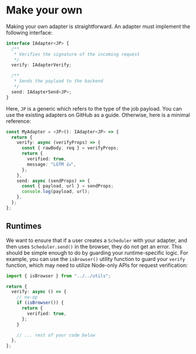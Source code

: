 # Make your own

Making your own adapter is straightforward. An adapter must implement the following interface:

```ts
interface IAdapter<JP> {
  /**
   * Verifies the signature of the incoming request
   */
  verify: IAdapterVerify;

  /**
   * Sends the payload to the backend
   */
  send: IAdapterSend<JP>;
}
```

Here, `JP` is a generic which refers to the type of the job payload. You can use the existing adapters on GitHub as a guide. Otherwise, here is a minimal reference:

```ts
const MyAdapter = <JP>(): IAdapter<JP> => {
  return {
    verify: async (verifyProps) => {
      const { rawBody, req } = verifyProps;
      return {
        verified: true,
        message: "LGTM 👍",
      };
    },
    send: async (sendProps) => {
      const { payload, url } = sendProps;
      console.log(payload, url);
    },
  };
};
```

## Runtimes

We want to ensure that if a user creates a `Scheduler` with your adapter, and then uses `Scheduler.send()` in the browser, they do not get an error. This should be simple enough to do by guarding your runtime-specific logic. For example, you can use the `isBrowser()` utility function to guard your `verify` function, which may need to utilize Node-only APIs for request verification:

```ts
import { isBrowser } from "../../utils";

return {
  verify: async () => {
    // no-op
    if (isBrowser()) {
      return {
        verified: true,
      };
    }

    // ... rest of your code below
  },
};
```
